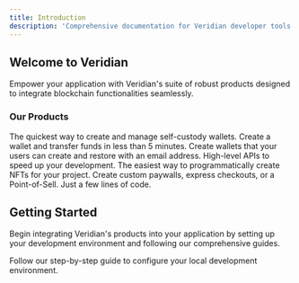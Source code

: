 ```yaml
---
title: Introduction
description: 'Comprehensive documentation for Veridian developer tools and services.'
---
```


## Welcome to Veridian

Empower your application with Veridian's suite of robust products designed to integrate blockchain functionalities seamlessly.

### Our Products

<CardGroup cols={2}>
  <Card title="Self-Custody Wallet API" icon="square-1">
    The quickest way to create and manage self-custody wallets. Create a wallet and transfer funds in less than 5 minutes.
  </Card>

  <Card title="Distributed-Custody Wallet SDK" icon="square-2">
    Create wallets that your users can create and restore with an email address. High-level APIs to speed up your development.
  </Card>

  <Card title="NFT Minter" icon="square-3">
    The easiest way to programmatically create NFTs for your project.
  </Card>

  <Card title="Payment requests" icon="square-4">
    Create custom paywalls, express checkouts, or a Point-of-Sell. Just a few lines of code.
  </Card>
</CardGroup>

## Getting Started

Begin integrating Veridian's products into your application by setting up your development environment and following our comprehensive guides.

<CardGroup cols={2}>
  <Card
    title="Set Up Your Environment"
    icon="screwdriver-wrench"
    href="/developer-dashboard"
  >
    Follow our step-by-step guide to configure your local development environment.
  </Card>
</CardGroup>